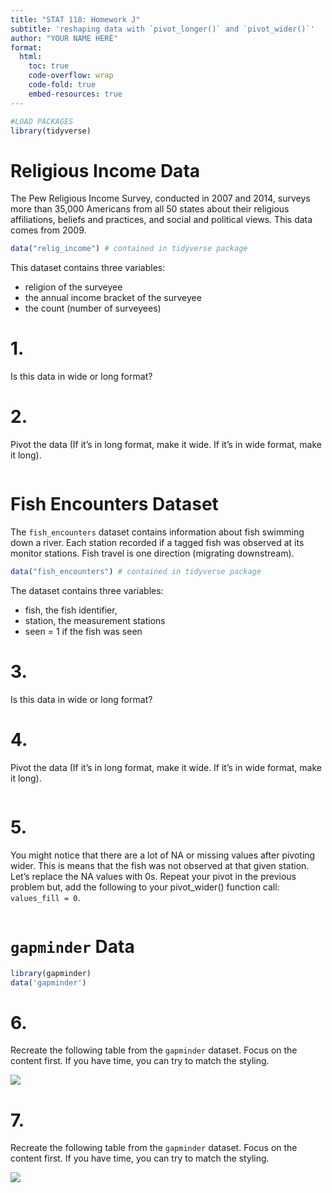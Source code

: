 ```yaml
---
title: "STAT 118: Homework J"
subtitle: 'reshaping data with `pivot_longer()` and `pivot_wider()`'
author: "YOUR NAME HERE"
format:
  html: 
    toc: true
    code-overflow: wrap
    code-fold: true
    embed-resources: true
---
```


```r
#LOAD PACKAGES 
library(tidyverse)
```

# Religious Income Data

The Pew Religious Income Survey, conducted in 2007 and 2014, surveys more than 35,000 Americans from all 50 states about their religious affiliations, beliefs and practices, and social and political views. This data comes from 2009.

```r
data("relig_income") # contained in tidyverse package
```

This dataset contains three variables:

-   religion of the surveyee
-   the annual income bracket of the surveyee
-   the count (number of surveyees)

# 1.

Is this data in wide or long format?

# 2.

Pivot the data (If it's in long format, make it wide. If it's in wide format, make it long).

```r

```

# Fish Encounters Dataset

The `fish_encounters` dataset contains information about fish swimming down a river. Each station recorded if a tagged fish was observed at its monitor stations. Fish travel is one direction (migrating downstream).

```r
data("fish_encounters") # contained in tidyverse package
```

The dataset contains three variables:

-   fish, the fish identifier,
-   station, the measurement stations
-   seen = 1 if the fish was seen

# 3.

Is this data in wide or long format?

# 4.

Pivot the data (If it's in long format, make it wide. If it's in wide format, make it long).

```r

```

# 5.

You might notice that there are a lot of NA or missing values after pivoting wider. This is means that the fish was not observed at that given station. Let's replace the NA values with 0s. Repeat your pivot in the previous problem but, add the following to your pivot_wider() function call: `values_fill = 0`.

```r

```

# `gapminder` Data

```r
library(gapminder)
data('gapminder')
```

# 6.

Recreate the following table from the `gapminder` dataset. Focus on the content first. If you have time, you can try to match the styling.

![](https://github.com/emalcolmwhite/STAT0118/blob/main/J_Pivoting/images/gapminder_us_table.png?raw=true)

# 7.

Recreate the following table from the `gapminder` dataset. Focus on the content first. If you have time, you can try to match the styling.

![](https://github.com/emalcolmwhite/STAT0118/blob/main/J_Pivoting/images/gapminder_table.jpg?raw=true)
